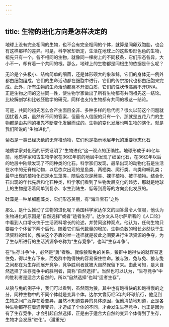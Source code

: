 ```yaml
---
---
---
```

title: 生物的进化方向是怎样决定的
---




地球上没有完全相同的生物，也不会有完全相同的个体，就算是同卵双胞胎，也会有这样那样的差异。可是，科学家却断定，生活在地球上的这些形形色色的生物，祖先只有一个。各不相同的生物，就像同一棵树上的不同枝条，它们形态各异，大小不一，却有着一个共同的根。那么，地球上的生物都是同根生的依据是什么呢？

无论是个头极小、结构简单的细菌，还是体形硕大的象和鲸，它们的身体无一例外都由细胞组成，它们的生命活动都在细胞中进行，它们的传宗接代也都由细胞来完成。此外，所有生物的生命活动都离不开蛋白质，它们的性状传递离不开DNA。正是生物之间的这些同一性，使生物学家做出了所有生物都有共同祖先这一结论。比较解剖学和比较胚胎学的研究，同样也支持生物都有共同的根这一结论。

可是，共同的祖先怎么会产生面目全非、多种多样的后代呢？很久以前这个问题就困扰着人类，虽然有不同的答案，但最令人信服的只有一个，那就是五花八门的生物都是由共同的祖先不断变化发展而成的。生物的变化发展也叫生物的演化，就是我们所说的“生物进化”。

菊石是一类已经灭绝的无脊椎动物，它们也是指示地层年代的重要标志化石



地质学家对化石的研究证明了“生物进化”这一观点的正确性。地球形成于46亿年前，地质学家和古生物学家在36亿年前的地层中发现了细菌化石，在36亿年以后的地层中陆续发现了不同种类的化石。科学家们发现，最早出现的动物化石是生活在水中的无脊椎动物，以后依次出现的是鱼类、两栖类、爬行类、鸟类和哺乳类；最早出现的植物化石是水生藻类，随后依次是蕨类、裸子植物、被子植物。结合化石出现的年代先后和化石种类，科学家们看到了生物发展变化的趋势，那就是地球上的生物是沿着简单到复杂、水生到陆生、低等到高等的方向变化发展的。

硅藻是一种单细胞藻类，它们形态美丽，有“海洋宝石”之称



那么，是什么推动了生物的进化呢？英国科学家达尔文的回答最令人信服，他认为生物进化的原因是“自然选择”或者“适者生存”。达尔文从马尔萨斯著的《人口论》中看到人口增长快于生活资料增长的论述，并赞同这种观点。他认为，任何生物只要每个个体留下两个后代，随着它们后代数量的增加，生物总数的增长必然快于生活资料的增长，解决这个矛盾的唯一途径就是彼此之间要进行生活资源的争夺，为了生存所进行的生活资源争夺称为“生存竞争”，也叫“生存斗争”。

在“生存斗争”中，必然是“勇”者胜。就像狼和兔的关系，狼群中跑得快的就容易逮住兔，得以生存下来，而兔群中跑得快的容易保住性命。狼与狼、兔与兔、狼与兔之间都在为生存而展开竞争，竞争胜利者就被大自然保留下来。由此可知，是大自然选择了生存竞争中的胜利者，简称“自然选择”。当然也可以认为，“生存竞争”中的胜利者是适合大自然的，所以“自然选择”也叫“适者生存”。



从狼与兔的例子中，我们可以看到，虽然同为狼，其中也有跑得快的和跑得慢的之分，同种生物中的不同个体就是变异个体。达尔文曾历经5年的环球航行，他见到生物之间广泛存在着变异，虽然不知道变异的具体原因，但他清楚地知道，正是各种生物都存在着遗传变异，才造成了个体的不同，才会发生生存竞争，也正是因为有了生存竞争，才会引起自然选择，正是由于适合大自然的变异个体得到了生存，生物才会发展“进化”。（潘重光）